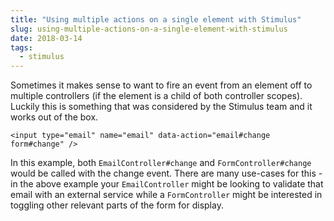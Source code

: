 ```yaml
---
title: "Using multiple actions on a single element with Stimulus"
slug: using-multiple-actions-on-a-single-element-with-stimulus
date: 2018-03-14
tags:
  - stimulus
---
```


Sometimes it makes sense to want to fire an event from an element off to multiple controllers (if the element is a child of both controller scopes). Luckily this is something that was considered by the Stimulus team and it works out of the box.

```
<input type="email" name="email" data-action="email#change form#change" />
```

In this example, both `EmailController#change` and `FormController#change` would be called with the change event. There are many use-cases for this - in the above example your `EmailController` might be looking to validate that email with an external service while a `FormController` might be interested in toggling other relevant parts of the form for display.
